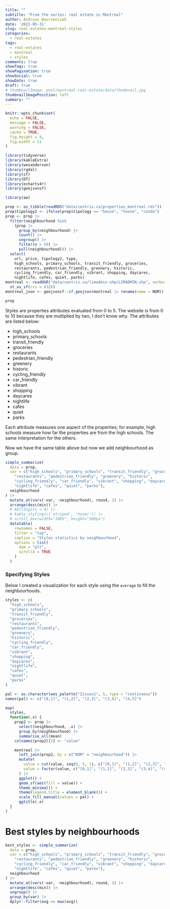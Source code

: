 ```yaml
---
title: ""
subtitle: "From the series: real estate in Montreal"
author: Andryas Wavrzenczak
date: '2022-05-31'
slug: real-estates-montreal-styles
categories:
  - real-estates
tags:
  - real-estates
  - montreal
  - styles
comments: true
showTags: true
showPagination: true
showSocial: true
showDate: true
draft: true
# thumbnailImage: post/montreal-real-estate/data/thumbnail.jpg
thumbnailImagePosition: left
summary: ""
---
```


```r
knitr::opts_chunk$set(
  echo = FALSE,
  message = FALSE,
  warning = FALSE,
  cache = TRUE,
  fig.height = 9,
  fig.width = 11
)
```

```r
library(tidyverse)
library(kableExtra)
library(wesanderson)
library(rgdal)
library(sf)
library(DT)
library(echarts4r)
library(geojsonsf)

library(aw)

prop <- as_tibble(readRDS("data/centris.ca/properties_montreal.rds"))
prop$tipology2 <- ifelse(prop$tipology == "house", "house", "condo")
prop <- prop |>
  filter(neighbourhood %in%
    (prop |>
      group_by(neighbourhood) |>
      count() |>
      ungroup() |>
      filter(n > 50) |>
      pull(neighbourhood))) |>
  select(
    url, price, tipology2, type,
    high_schools, primary_schools, transit_friendly, groceries,
    restaurants, pedestrian_friendly, greenery, historic,
    cycling_friendly, car_friendly, vibrant, shopping, daycares,
    nightlife, cafes, quiet, parks)
montreal <- readOGR("data/centris.ca/limadmin-shp/LIMADMIN.shp", verbose = FALSE) |>
  st_as_sf(crs = 4326)
montreal_json <- geojsonsf::sf_geojson(montreal |> rename(name = NOM))
```

```r
prop
```


Styles are properties attributes evaluated from 0 to 5. The website is from 0 to
10 because they are multiplied by two, I don't know why. The attributes are listed
below:

* high_schools
* primary_schools
* transit_friendly
* groceries
* restaurants
* pedestrian_friendly
* greenery
* historic
* cycling_friendly
* car_friendly
* vibrant
* shopping
* daycares
* nightlife
* cafes
* quiet
* parks

Each attribute measures one aspect of the properties; for example, high schools
measure how far the properties are from the high schools. The same
interpretation for the others. 

Now we have the same table above but now we add neighbourhood as group.

```r
simple_summarize(
  data = prop,
  var = c("high_schools", "primary_schools", "transit_friendly", "groceries",
    "restaurants", "pedestrian_friendly", "greenery", "historic",
    "cycling_friendly", "car_friendly", "vibrant", "shopping", "daycares",
    "nightlife", "cafes", "quiet", "parks"),
  neighbourhood
) |>
  mutate_at(vars(-var, -neighbourhood), round, 2) |>
  arrange(desc(min)) |>
  # kbl(digits = 4) |>
  # kable_styling(c('striped', 'hover')) |>
  # scroll_box(width="100%", height="500px")
  datatable(
    rownames = FALSE,
    filter = "top",
    caption = "Styles statistics by neighbourhood",
    options = list(
      dom = "plt",
      scrollX = TRUE
    )
  )
```

### Specifying Styles

Below I created a visualization for each style using the `average` to fill the neighbourhoods.

```r
styles <- c(
  "high_schools",
  "primary_schools",
  "transit_friendly",
  "groceries",
  "restaurants",
  "pedestrian_friendly",
  "greenery",
  "historic",
  "cycling_friendly",
  "car_friendly",
  "vibrant",
  "shopping",
  "daycares",
  "nightlife",
  "cafes",
  "quiet",
  "parks"
)

pal <- as.character(wes_palette("Zissou1", 5, type = "continuous"))
names(pal) <- c("[0,1]", "(1,2]", "(2,3]", "(3,4]", "(4,5]")

map(
  styles,
  function(.x) {
    prop2 <- prop |>
      select(neighbourhood, .x) |>
      group_by(neighbourhood) |>
      summarise_all(mean)
    colnames(prop2)[2] <- "value"

    montreal |>
      left_join(prop2, by = c("NOM" = "neighbourhood")) |>
      mutate(
        value = cut(value, seq(0, 5, 1), c("[0,1]", "(1,2]", "(2,3]", "(3,4]", "(4,5]"), include.lowest = TRUE),
        value = factor(value, c("[0,1]", "(1,2]", "(2,3]", "(3,4]", "(4,5]"))
      ) |>
      ggplot() +
      geom_sf(aes(fill = value)) +
      theme_minimal() +
      theme(legend.title = element_blank()) +
      scale_fill_manual(values = pal) +
      ggtitle(.x)
  }
)
```

# Best styles by neighbourhoods

```r
best_styles <- simple_summarize(
  data = prop,
  var = c("high_schools", "primary_schools", "transit_friendly", "groceries",
    "restaurants", "pedestrian_friendly", "greenery", "historic",
    "cycling_friendly", "car_friendly", "vibrant", "shopping", "daycares",
    "nightlife", "cafes", "quiet", "parks"),
  neighbourhood
) |>
  mutate_at(vars(-var, -neighbourhood), round, 2) |>
  arrange(desc(min)) |>
  ungroup() |>
  group_by(var) |>
  dplyr::filter(avg == max(avg))
```